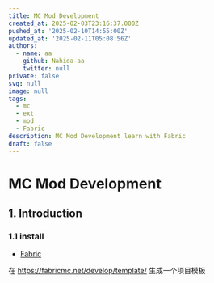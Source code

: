 ```yaml
---
title: MC Mod Development
created_at: 2025-02-03T23:16:37.000Z
pushed_at: '2025-02-10T14:55:00Z'
updated_at: '2025-02-11T05:08:56Z'
authors:
  - name: aa
    github: Nahida-aa
    twitter: null
private: false
svg: null
image: null
tags:
  - mc
  - ext
  - mod
  - Fabric
description: MC Mod Development learn with Fabric
draft: false
---
```


# MC Mod Development

## 1. Introduction

### 1.1 install

- [Fabric](https://fabricmc.net/)

在 https://fabricmc.net/develop/template/ 生成一个项目模板
